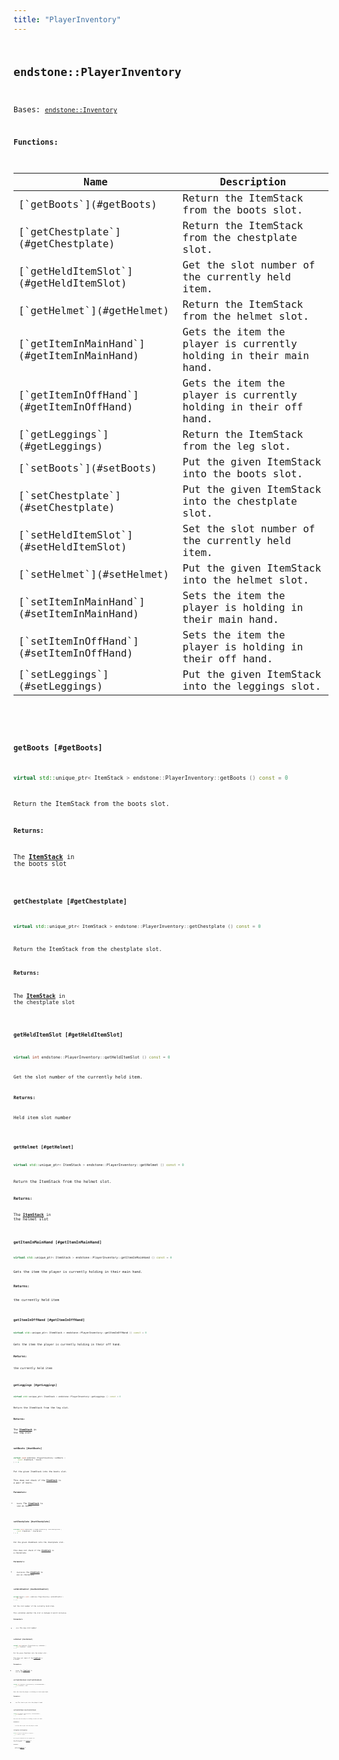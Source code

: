 ```yaml
---
title: "PlayerInventory"
---
```


## <code className="doc-symbol doc-symbol-class"/> endstone::PlayerInventory

Bases: [`endstone::Inventory`](classendstone_1_1_inventory.md)
















**Functions:**

<table>
<thead>
   <tr>
      <th>Name</th>
      <th>Description</th>
   </tr>
</thead>
<tbody>
<tr key="classendstone_1_1_player_inventory_1adee7ce6d4f195755d45b2b69e62a3817">
    <td>[`getBoots`](#getBoots)</td>
    <td>Return the ItemStack from the boots slot.</td>
</tr>
<tr key="classendstone_1_1_player_inventory_1ab86d60990578106d6482ffcebceb7af8">
    <td>[`getChestplate`](#getChestplate)</td>
    <td>Return the ItemStack from the chestplate slot.</td>
</tr>
<tr key="classendstone_1_1_player_inventory_1a6e1e5493b9a488e34b9cd16ff3767841">
    <td>[`getHeldItemSlot`](#getHeldItemSlot)</td>
    <td>Get the slot number of the currently held item.</td>
</tr>
<tr key="classendstone_1_1_player_inventory_1a5d8aed04054ac15ff23520de1bd12bd3">
    <td>[`getHelmet`](#getHelmet)</td>
    <td>Return the ItemStack from the helmet slot.</td>
</tr>
<tr key="classendstone_1_1_player_inventory_1a99872b670e9b45c92c6527f872edefdb">
    <td>[`getItemInMainHand`](#getItemInMainHand)</td>
    <td>Gets the item the player is currently holding in their main hand.</td>
</tr>
<tr key="classendstone_1_1_player_inventory_1a10ac6823a0e6dcf8435d61f9e06e7966">
    <td>[`getItemInOffHand`](#getItemInOffHand)</td>
    <td>Gets the item the player is currently holding in their off hand.</td>
</tr>
<tr key="classendstone_1_1_player_inventory_1ad3ae88bf84272b3b6cf4b9bb24e11c1f">
    <td>[`getLeggings`](#getLeggings)</td>
    <td>Return the ItemStack from the leg slot.</td>
</tr>
<tr key="classendstone_1_1_player_inventory_1a3d2a8c9ccdfe6e6d668a5c64305c0d44">
    <td>[`setBoots`](#setBoots)</td>
    <td>Put the given ItemStack into the boots slot.</td>
</tr>
<tr key="classendstone_1_1_player_inventory_1a50825fd18b6f9ec27b6043081edd39e7">
    <td>[`setChestplate`](#setChestplate)</td>
    <td>Put the given ItemStack into the chestplate slot.</td>
</tr>
<tr key="classendstone_1_1_player_inventory_1a0d7b635b4d5b4711a0c3f7bdd3f2e4e8">
    <td>[`setHeldItemSlot`](#setHeldItemSlot)</td>
    <td>Set the slot number of the currently held item.</td>
</tr>
<tr key="classendstone_1_1_player_inventory_1a811b329ef42ce228d737e4228aade626">
    <td>[`setHelmet`](#setHelmet)</td>
    <td>Put the given ItemStack into the helmet slot.</td>
</tr>
<tr key="classendstone_1_1_player_inventory_1a13913ac8928251b4078bc8b7599db44f">
    <td>[`setItemInMainHand`](#setItemInMainHand)</td>
    <td>Sets the item the player is holding in their main hand.</td>
</tr>
<tr key="classendstone_1_1_player_inventory_1a1b5365a4d2081279549a63a817ffd7fd">
    <td>[`setItemInOffHand`](#setItemInOffHand)</td>
    <td>Sets the item the player is holding in their off hand.</td>
</tr>
<tr key="classendstone_1_1_player_inventory_1a4ab9df3c892e7c8adfd7770ad6442bbb">
    <td>[`setLeggings`](#setLeggings)</td>
    <td>Put the given ItemStack into the leggings slot.</td>
</tr>
</tbody>
</table>

### <code className="doc-symbol doc-symbol-function"/> getBoots [#getBoots]

```cpp
virtual std::unique_ptr< ItemStack > endstone::PlayerInventory::getBoots () const = 0
```

Return the ItemStack from the boots slot.



**Returns:**

The [**ItemStack**](classendstone_1_1_item_stack.md) in the boots slot 





        
### <code className="doc-symbol doc-symbol-function"/> getChestplate [#getChestplate]

```cpp
virtual std::unique_ptr< ItemStack > endstone::PlayerInventory::getChestplate () const = 0
```

Return the ItemStack from the chestplate slot.



**Returns:**

The [**ItemStack**](classendstone_1_1_item_stack.md) in the chestplate slot 





        
### <code className="doc-symbol doc-symbol-function"/> getHeldItemSlot [#getHeldItemSlot]

```cpp
virtual int endstone::PlayerInventory::getHeldItemSlot () const = 0
```

Get the slot number of the currently held item.



**Returns:**

Held item slot number 





        
### <code className="doc-symbol doc-symbol-function"/> getHelmet [#getHelmet]

```cpp
virtual std::unique_ptr< ItemStack > endstone::PlayerInventory::getHelmet () const = 0
```

Return the ItemStack from the helmet slot.



**Returns:**

The [**ItemStack**](classendstone_1_1_item_stack.md) in the helmet slot 





        
### <code className="doc-symbol doc-symbol-function"/> getItemInMainHand [#getItemInMainHand]

```cpp
virtual std::unique_ptr< ItemStack > endstone::PlayerInventory::getItemInMainHand () const = 0
```

Gets the item the player is currently holding in their main hand.



**Returns:**

the currently held item 





        
### <code className="doc-symbol doc-symbol-function"/> getItemInOffHand [#getItemInOffHand]

```cpp
virtual std::unique_ptr< ItemStack > endstone::PlayerInventory::getItemInOffHand () const = 0
```

Gets the item the player is currently holding in their off hand.



**Returns:**

the currently held item 





        
### <code className="doc-symbol doc-symbol-function"/> getLeggings [#getLeggings]

```cpp
virtual std::unique_ptr< ItemStack > endstone::PlayerInventory::getLeggings () const = 0
```

Return the ItemStack from the leg slot.



**Returns:**

The [**ItemStack**](classendstone_1_1_item_stack.md) in the leg slot 





        
### <code className="doc-symbol doc-symbol-function"/> setBoots [#setBoots]

```cpp
virtual void endstone::PlayerInventory::setBoots (
    const ItemStack * boots
) = 0
```

Put the given ItemStack into the boots slot.

This does not check if the [**ItemStack**](classendstone_1_1_item_stack.md) is a pair of boots.




**Parameters:**


* `boots` The [**ItemStack**](classendstone_1_1_item_stack.md) to use as boots 




        
### <code className="doc-symbol doc-symbol-function"/> setChestplate [#setChestplate]

```cpp
virtual void endstone::PlayerInventory::setChestplate (
    const ItemStack * chestplate
) = 0
```

Put the given ItemStack into the chestplate slot.

This does not check if the [**ItemStack**](classendstone_1_1_item_stack.md) is a chestplate.




**Parameters:**


* `chestplate` The [**ItemStack**](classendstone_1_1_item_stack.md) to use as chestplate 




        
### <code className="doc-symbol doc-symbol-function"/> setHeldItemSlot [#setHeldItemSlot]

```cpp
virtual Result< void > endstone::PlayerInventory::setHeldItemSlot (
    int slot
) = 0
```

Set the slot number of the currently held item.

This validates whether the slot is between 0 and 8 inclusive.




**Parameters:**


* `slot` The new slot number 




        
### <code className="doc-symbol doc-symbol-function"/> setHelmet [#setHelmet]

```cpp
virtual void endstone::PlayerInventory::setHelmet (
    const ItemStack * helmet
) = 0
```

Put the given ItemStack into the helmet slot.

This does not check if the [**ItemStack**](classendstone_1_1_item_stack.md) is a helmet.




**Parameters:**


* `helmet` The [**ItemStack**](classendstone_1_1_item_stack.md) to use as helmet 




        
### <code className="doc-symbol doc-symbol-function"/> setItemInMainHand [#setItemInMainHand]

```cpp
virtual void endstone::PlayerInventory::setItemInMainHand (
    const ItemStack * item
) = 0
```

Sets the item the player is holding in their main hand.



**Parameters:**


* `item` The item to put into the player's hand 




        
### <code className="doc-symbol doc-symbol-function"/> setItemInOffHand [#setItemInOffHand]

```cpp
virtual void endstone::PlayerInventory::setItemInOffHand (
    const ItemStack * item
) = 0
```

Sets the item the player is holding in their off hand.



**Parameters:**


* `item` The item to put into the player's hand 




        
### <code className="doc-symbol doc-symbol-function"/> setLeggings [#setLeggings]

```cpp
virtual void endstone::PlayerInventory::setLeggings (
    const ItemStack * leggings
) = 0
```

Put the given ItemStack into the leggings slot.

This does not check if the [**ItemStack**](classendstone_1_1_item_stack.md) is a pair of leggings.




**Parameters:**


* `leggings` The [**ItemStack**](classendstone_1_1_item_stack.md) to use as leggings 




        
